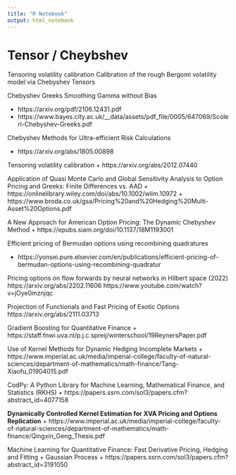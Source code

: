 ```yaml
---
title: "R Notebook"
output: html_notebook
---
```


# Tensor / Cheybshev

Tensoring volatility calibration Calibration of the rough Bergomi volatility model via Chebyshev Tensors

Chebyshev Greeks Smoothing Gamma without Bias

+ https://arxiv.org/pdf/2106.12431.pdf
+ https://www.bayes.city.ac.uk/__data/assets/pdf_file/0005/647069/Scoleri-Chebyshev-Greeks.pdf

Chebyshev Methods for Ultra-efficient Risk Calculations

+ https://arxiv.org/abs/1805.00898

Tensoring volatility calibration
+ https://arxiv.org/abs/2012.07440

Application of Quasi Monte Carlo and Global Sensitivity Analysis to Option Pricing and Greeks: Finite Differences vs. AAD
+ https://onlinelibrary.wiley.com/doi/abs/10.1002/wilm.10972
+ https://www.broda.co.uk/gsa/Pricing%20and%20Hedging%20Multi-Asset%20Options.pdf


A New Approach for American Option Pricing: The Dynamic Chebyshev Method
+ https://epubs.siam.org/doi/10.1137/18M1193001


Efficient pricing of Bermudan options using recombining quadratures

+ https://yonsei.pure.elsevier.com/en/publications/efficient-pricing-of-bermudan-options-using-recombining-quadratur

Pricing options on flow forwards by neural networks in Hilbert space (2022)
https://arxiv.org/abs/2202.11606
https://www.youtube.com/watch?v=jOye0mznjqc



Projection of Functionals and Fast Pricing of Exotic Options
https://arxiv.org/abs/2111.03713


Gradient Boosting for Quantitative Finance
+ https://staff.fnwi.uva.nl/p.j.c.spreij/winterschool/19ReynersPaper.pdf

Use of Kernel Methods for Dynamic Hedging Incomplete Markets 
+ https://www.imperial.ac.uk/media/imperial-college/faculty-of-natural-sciences/department-of-mathematics/math-finance/Tang-Xiaofu_01904015.pdf

CodPy: A Python Library for Machine Learning, Mathematical Finance, and Statistics (RKHS)
+ https://papers.ssrn.com/sol3/papers.cfm?abstract_id=4077158

**Dynamically Controlled Kernel Estimation for XVA Pricing and Options Replication**
+ https://www.imperial.ac.uk/media/imperial-college/faculty-of-natural-sciences/department-of-mathematics/math-finance/Qingxin_Geng_Thesis.pdf

Machine Learning for Quantitative Finance: Fast Derivative Pricing, Hedging and Fitting
+ Gaussian Process
+ https://papers.ssrn.com/sol3/papers.cfm?abstract_id=3191050